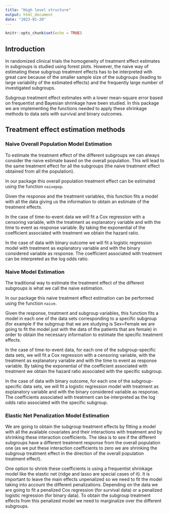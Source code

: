 ```yaml
---
title: "High level structure"
output: html_document
date: "2023-01-20"
---
```


```r
knitr::opts_chunk$set(echo = TRUE)
```

## Introduction

In randomized clinical trials the homogeneity of treatment effect estimates in subgroups is studied using forest plots. However, the naive way of estimating  these subgroup treatment effects has to be interpreted with great care because of the smaller sample size of the subgroups (leading to large variability of the estimated effects) and the frequently large number of investigated subgroups. 

Subgroup treatment effect estimates with a lower mean-square error based on frequentist and Bayesian shrinkage have been studied. In this package we are implementing the functions needed to apply these shrinkage methods to data sets with survival and binary outcomes.


## Treatment effect estimation methods

### Naive Overall Population Model Estimation

To estimate the treatment effect of the different subgroups we can always consider the naive estimate based on the overall population. This will lead to the same treatment effect for all the subgroups (the naive treatment effect obtained from all the population).

In our package this overall population treatment effect can be estimated using the function `naivepop`.

Given the response and the treatment variables, this function fits a model with all the data giving us the information to obtain an estimate of the treatment effects.

In the case of time-to-event data we will fit a Cox regression with a censoring variable, with the treatment as explanatory variable and with the time to event as response variable. By taking the exponential of the coefficient associated with treatment we obtain the hazard ratio. 

In the case of data with binary outcome we will fit a logistic regression model with treatment as explanatory variable and with the binary considered variable as response. The coefficient associated with treatment can be interpreted as the log odds ratio.


### Naive Model Estimation
The traditional way to estimate the treatment effect of the different subgroups is what we call the naive estimation.

In our package this naive treatment effect estimation can be performed using the function `naive`.

Given the response, treatment and subgroup variables, this function fits a model in each one of the data sets corresponding to a specific subgroup (for example if the subgroup that we are studying is Sex=Female we are going to fit the model just with the data of the patients that are female) in order to obtain the necessary information to estimate the specific treatment effects.

In the case of time-to-event data, for each one of the subgroup-specific data sets, we will fit a Cox regression with a censoring variable, with the treatment as explanatory variable and with the time to event as response variable. By taking the exponential of the coefficient associated with treatment we obtain the hazard ratio associated with the specific subgroup.

In the case of data with binary outcome, for each one of the subgroup-specific data sets, we will fit a logistic regression model with treatment as explanatory variable and with the binary considered variable as response. The coefficients associated with treatment can be interpreted as the log odds ratio associated with the specific subgroup.


### Elastic Net Penalization Model Estimation
We are going to obtain the subgroup treatment effects by fitting a model with all the available covariates and their interactions with treatment and by shrinking these interaction coefficients. The idea is to see if the different subgroups have a different treatment response from the overall population one (as we put these interaction coefficients to zero we are shrinking the subgroup treatment effect in the direction of the overall population treatment effect).

One option to shrink these coefficients is using a frequentist shrinkage model like the elastic net (ridge and lasso are special cases of it). It is important to leave the main effects unpenalized so we need to fit the model taking into account the different penalizations. Depending on the data we are going to fit a penalized Cox regression (for survival data) or a penalized logistic regression (for binary data). To obtain the subgroup treatment effects from this penalized model we need to marginalize over the different subgroups. 



